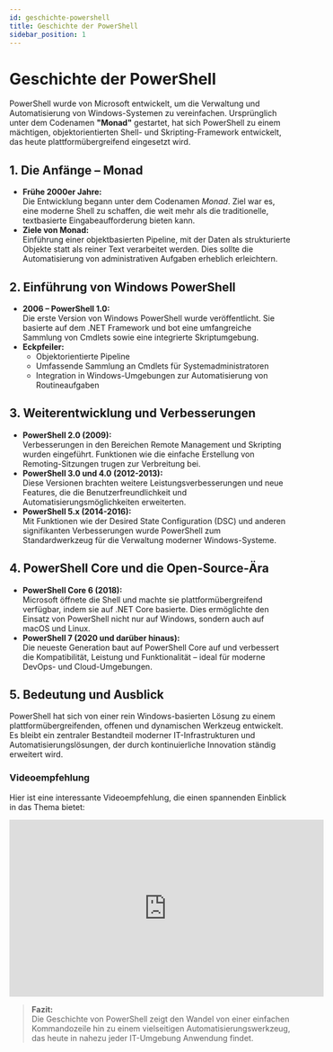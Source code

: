```yaml
---
id: geschichte-powershell
title: Geschichte der PowerShell
sidebar_position: 1
---
```


# Geschichte der PowerShell

PowerShell wurde von Microsoft entwickelt, um die Verwaltung und Automatisierung von Windows-Systemen zu vereinfachen. Ursprünglich unter dem Codenamen **"Monad"** gestartet, hat sich PowerShell zu einem mächtigen, objektorientierten Shell- und Skripting-Framework entwickelt, das heute plattformübergreifend eingesetzt wird.

## 1. Die Anfänge – Monad

- **Frühe 2000er Jahre:**  
  Die Entwicklung begann unter dem Codenamen *Monad*. Ziel war es, eine moderne Shell zu schaffen, die weit mehr als die traditionelle, textbasierte Eingabeaufforderung bieten kann.
- **Ziele von Monad:**  
  Einführung einer objektbasierten Pipeline, mit der Daten als strukturierte Objekte statt als reiner Text verarbeitet werden. Dies sollte die Automatisierung von administrativen Aufgaben erheblich erleichtern.

## 2. Einführung von Windows PowerShell

- **2006 – PowerShell 1.0:**  
  Die erste Version von Windows PowerShell wurde veröffentlicht. Sie basierte auf dem .NET Framework und bot eine umfangreiche Sammlung von Cmdlets sowie eine integrierte Skriptumgebung.
- **Eckpfeiler:**  
  - Objektorientierte Pipeline  
  - Umfassende Sammlung an Cmdlets für Systemadministratoren  
  - Integration in Windows-Umgebungen zur Automatisierung von Routineaufgaben

## 3. Weiterentwicklung und Verbesserungen

- **PowerShell 2.0 (2009):**  
  Verbesserungen in den Bereichen Remote Management und Skripting wurden eingeführt. Funktionen wie die einfache Erstellung von Remoting-Sitzungen trugen zur Verbreitung bei.
- **PowerShell 3.0 und 4.0 (2012-2013):**  
  Diese Versionen brachten weitere Leistungsverbesserungen und neue Features, die die Benutzerfreundlichkeit und Automatisierungsmöglichkeiten erweiterten.
- **PowerShell 5.x (2014-2016):**  
  Mit Funktionen wie der Desired State Configuration (DSC) und anderen signifikanten Verbesserungen wurde PowerShell zum Standardwerkzeug für die Verwaltung moderner Windows-Systeme.

## 4. PowerShell Core und die Open-Source-Ära

- **PowerShell Core 6 (2018):**  
  Microsoft öffnete die Shell und machte sie plattformübergreifend verfügbar, indem sie auf .NET Core basierte. Dies ermöglichte den Einsatz von PowerShell nicht nur auf Windows, sondern auch auf macOS und Linux.
- **PowerShell 7 (2020 und darüber hinaus):**  
  Die neueste Generation baut auf PowerShell Core auf und verbessert die Kompatibilität, Leistung und Funktionalität – ideal für moderne DevOps- und Cloud-Umgebungen.

## 5. Bedeutung und Ausblick

PowerShell hat sich von einer rein Windows-basierten Lösung zu einem plattformübergreifenden, offenen und dynamischen Werkzeug entwickelt. Es bleibt ein zentraler Bestandteil moderner IT-Infrastrukturen und Automatisierungslösungen, der durch kontinuierliche Innovation ständig erweitert wird.

<div style={{ padding: '20px' }}>
    <h3>Videoempfehlung</h3>
<p>Hier ist eine interessante Videoempfehlung, die einen spannenden Einblick in das Thema bietet:</p>
<iframe width="560" height="315" src="https://www.youtube.com/embed/d0joo5iHCxs" title="YouTube video player" frameborder="0" allow="accelerometer; autoplay; clipboard-write; encrypted-media; gyroscope; picture-in-picture" allowfullscreen></iframe>
</div> 

> **Fazit:**  
> Die Geschichte von PowerShell zeigt den Wandel von einer einfachen Kommandozeile hin zu einem vielseitigen Automatisierungswerkzeug, das heute in nahezu jeder IT-Umgebung Anwendung findet.
